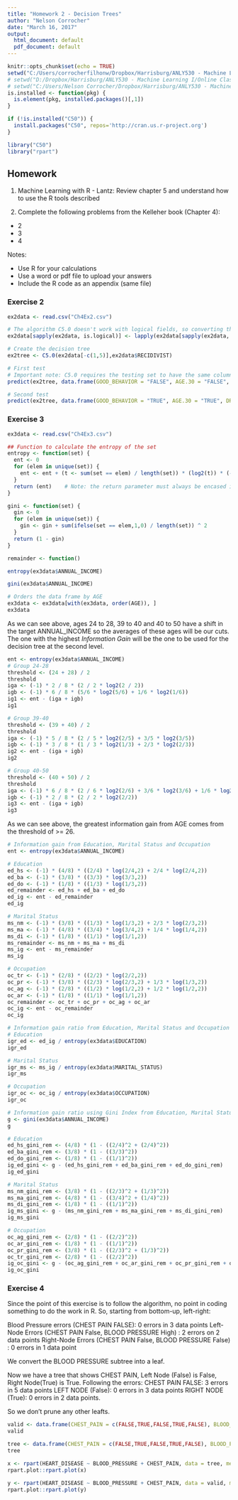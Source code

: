 ---
title: "Homework 2 - Decision Trees"
author: "Nelson Corrocher"
date: "March 16, 2017"
output:
  html_document: default
  pdf_document: default
---
```{r setup, include=FALSE}
knitr::opts_chunk$set(echo = TRUE)
setwd("C:/Users/corrocherfilhonw/Dropbox/Harrisburg/ANLY530 - Machine Learning I/Online Class 2")
# setwd("D:/Dropbox/Harrisburg/ANLY530 - Machine Learning I/Online Class 2")
# setwd("C:/Users/Nelson Corrocher/Dropbox/Harrisburg/ANLY530 - Machine Learning I/Online Class 2")
is.installed <- function(pkg) {
  is.element(pkg, installed.packages()[,1])
}

if (!is.installed("C50")) {
  install.packages("C50", repos='http://cran.us.r-project.org')
}

library("C50")
library("rpart")
```

## Homework

1. Machine Learning with R - Lantz: Review chapter 5 and understand how to use the R tools described

2. Complete the following problems from the Kelleher book (Chapter 4):
+ 2
+ 3
+ 4

Notes:

+ Use R for your calculations
+ Use a word or pdf file to upload your answers
+ Include the R code as an appendix (same file)

### Exercise 2

```{r ex2}
ex2data <- read.csv("Ch4Ex2.csv")

# The algorithm C5.0 doesn't work with logical fields, so converting them to factors is necessary as an intermediate step
ex2data[sapply(ex2data, is.logical)] <- lapply(ex2data[sapply(ex2data, is.logical)], as.factor)

# Create the decision tree
ex2tree <- C5.0(ex2data[-c(1,5)],ex2data$RECIDIVIST)

# First test
# Important note: C5.0 requires the testing set to have the same column names as the training set used to create the tree.
predict(ex2tree, data.frame(GOOD_BEHAVIOR = "FALSE", AGE.30 = "FALSE", DRUG_DEPENDENT="TRUE"))

# Second test
predict(ex2tree, data.frame(GOOD_BEHAVIOR = "TRUE", AGE.30 = "TRUE", DRUG_DEPENDENT="FALSE"))
```

### Exercise 3
```{r ex3p1}
ex3data <- read.csv("Ch4Ex3.csv")

## Function to calculate the entropy of the set
entropy <- function(set) {
  ent <- 0
  for (elem in unique(set)) {
    ent <- ent + (t <- sum(set == elem) / length(set)) * (log2(t)) * (-1)
  }
  return (ent)    # Note: the return parameter must always be encased in parentesis
}

gini <- function(set) {
  gin <- 0
  for (elem in unique(set)) {
    gin <- gin + sum(ifelse(set == elem,1,0) / length(set)) ^ 2
  }
  return (1 - gin)
}

remainder <- function()

entropy(ex3data$ANNUAL_INCOME)

gini(ex3data$ANNUAL_INCOME)

# Orders the data frame by AGE
ex3data <- ex3data[with(ex3data, order(AGE)), ]
ex3data
```

As we can see above, ages 24 to 28, 39 to 40 and 40 to 50 have a shift in the target ANNUAL_INCOME so the averages of these ages will be our cuts. The one with the highest *Information Gain* will be the one to be used for the decision tree at the second level.

```{r ex3p2}
ent <- entropy(ex3data$ANNUAL_INCOME)
# Group 24-28
threshold <- (24 + 28) / 2
threshold
iga <- (-1) * 2 / 8 * (2 / 2 * log2(2 / 2))
igb <- (-1) * 6 / 8 * (5/6 * log2(5/6) + 1/6 * log2(1/6))
ig1 <- ent - (iga + igb)
ig1

# Group 39-40
threshold <- (39 + 40) / 2
threshold
iga <- (-1) * 5 / 8 * (2 / 5 * log2(2/5) + 3/5 * log2(3/5))
igb <- (-1) * 3 / 8 * (1 / 3 * log2(1/3) + 2/3 * log2(2/3))
ig2 <- ent - (iga + igb)
ig2

# Group 40-50
threshold <- (40 + 50) / 2
threshold
iga <- (-1) * 6 / 8 * (2 / 6 * log2(2/6) + 3/6 * log2(3/6) + 1/6 * log2(1/6))
igb <- (-1) * 2 / 8 * (2 / 2 * log2(2/2))
ig3 <- ent - (iga + igb)
ig3
```

As we can see above, the greatest information gain from AGE comes from the threshold of >= 26.

```{r ex3p3}
# Information gain from Education, Marital Status and Occupation
ent <- entropy(ex3data$ANNUAL_INCOME)

# Education
ed_hs <- (-1) * (4/8) * ((2/4) * log(2/4,2) + 2/4 * log(2/4,2))
ed_ba <- (-1) * (3/8) * ((3/3) * log(3/3,2))
ed_do <- (-1) * (1/8) * ((1/3) * log(1/3,2))
ed_remainder <- ed_hs + ed_ba + ed_do
ed_ig <- ent - ed_remainder
ed_ig

# Marital Status
ms_nm <- (-1) * (3/8) * ((1/3) * log(1/3,2) + 2/3 * log(2/3,2))
ms_ma <- (-1) * (4/8) * ((3/4) * log(3/4,2) + 1/4 * log(1/4,2))
ms_di <- (-1) * (1/8) * ((1/1) * log(1/1,2))
ms_remainder <- ms_nm + ms_ma + ms_di
ms_ig <- ent - ms_remainder
ms_ig

# Occupation
oc_tr <- (-1) * (2/8) * ((2/2) * log(2/2,2))
oc_pr <- (-1) * (3/8) * ((2/3) * log(2/3,2) + 1/3 * log(1/3,2))
oc_ag <- (-1) * (2/8) * ((1/2) * log(1/2,2) + 1/2 * log(1/2,2))
oc_ar <- (-1) * (1/8) * ((1/1) * log(1/1,2))
oc_remainder <- oc_tr + oc_pr + oc_ag + oc_ar
oc_ig <- ent - oc_remainder
oc_ig

# Information gain ratio from Education, Marital Status and Occupation
# Education
igr_ed <- ed_ig / entropy(ex3data$EDUCATION)
igr_ed

# Marital Status
igr_ms <- ms_ig / entropy(ex3data$MARITAL_STATUS)
igr_ms

# Occupation
igr_oc <- oc_ig / entropy(ex3data$OCCUPATION)
igr_oc

# Information gain ratio using Gini Index from Education, Marital Status and Occupation
g <- gini(ex3data$ANNUAL_INCOME)
g

# Education
ed_hs_gini_rem <- (4/8) * (1 - ((2/4)^2 + (2/4)^2))
ed_ba_gini_rem <- (3/8) * (1 - ((3/3)^2))
ed_do_gini_rem <- (1/8) * (1 - ((1/1)^2))
ig_ed_gini <- g - (ed_hs_gini_rem + ed_ba_gini_rem + ed_do_gini_rem)
ig_ed_gini

# Marital Status
ms_nm_gini_rem <- (3/8) * (1 - ((2/3)^2 + (1/3)^2))
ms_ma_gini_rem <- (4/8) * (1 - ((3/4)^2 + (1/4)^2))
ms_di_gini_rem <- (1/8) * (1 - ((1/1)^2))
ig_ms_gini <- g - (ms_nm_gini_rem + ms_ma_gini_rem + ms_di_gini_rem)
ig_ms_gini

# Occupation
oc_ag_gini_rem <- (2/8) * (1 - ((2/2)^2))
oc_ar_gini_rem <- (1/8) * (1 - ((1/1)^2))
oc_pr_gini_rem <- (3/8) * (1 - ((2/3)^2 + (1/3)^2))
oc_tr_gini_rem <- (2/8) * (1 - ((2/2)^2))
ig_oc_gini <- g - (oc_ag_gini_rem + oc_ar_gini_rem + oc_pr_gini_rem + oc_tr_gini_rem)
ig_oc_gini
```

### Exercise 4

Since the point of this exercise is to follow the algorithm, no point in coding something to do the work in R. So, starting from bottom-up, left-right:

Blood Pressure errors (CHEST PAIN FALSE): 0 errors in 3 data points 
Left-Node Errors (CHEST PAIN False, BLOOD PRESSURE High) : 2 errors on 2 data points
Right-Node Errors (CHEST PAIN False, BLOOD PRESSURE False) : 0 errors in 1 data point

We convert the BLOOD PRESSURE subtree into a leaf.

Now we have a tree that shows CHEST PAIN, Left Node (False) is False, Right Node(True) is True. Following the errors:
CHEST PAIN FALSE: 3 errors in 5 data points
LEFT NODE (False): 0 errors in 3 data points
RIGHT NODE (True): 0 errors in 2 data points.

So we don't prune any other leafts.

```{r ex4}
valid <- data.frame(CHEST_PAIN = c(FALSE,TRUE,FALSE,TRUE,FALSE), BLOOD_PRESSURE = c("HIGH","LOW","LOW","HIGH","HIGH"), HEART_DISEASE = c(FALSE, TRUE, FALSE, TRUE, FALSE))
valid

tree <- data.frame(CHEST_PAIN = c(FALSE,TRUE,FALSE,TRUE,FALSE), BLOOD_PRESSURE = c("HIGH","LOW","LOW","HIGH","HIGH"), HEART_DISEASE = c(TRUE, TRUE, FALSE, TRUE, TRUE))
tree

x <- rpart(HEART_DISEASE ~ BLOOD_PRESSURE + CHEST_PAIN, data = tree, method="class",control = rpart.control(minsplit=1,cp=0))
rpart.plot::rpart.plot(x)

y <- rpart(HEART_DISEASE ~ BLOOD_PRESSURE + CHEST_PAIN, data = valid, method="class",control = rpart.control(minsplit=1,cp=0))
rpart.plot::rpart.plot(y)
```